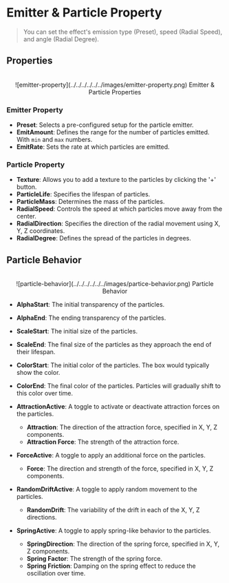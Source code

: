 # Emitter & Particle Property

> You can set the effect's emission type (Preset), speed (Radial Speed), and angle (Radial Degree).

## Properties

<br />
<center>
  ![emitter-property](../../../../../../images/emitter-property.png) Emitter &
  Particle Properties
</center>

### Emitter Property

- **Preset**: Selects a pre-configured setup for the particle emitter.
- **EmitAmount**: Defines the range for the number of particles emitted. With `min` and `max` numbers.
- **EmitRate**: Sets the rate at which particles are emitted.

### Particle Property

- **Texture**: Allows you to add a texture to the particles by clicking the '+' button.
- **ParticleLife**: Specifies the lifespan of particles.
- **ParticleMass**: Determines the mass of the particles.
- **RadialSpeed**: Controls the speed at which particles move away from the center.
- **RadialDirection**: Specifies the direction of the radial movement using X, Y, Z coordinates.
- **RadialDegree**: Defines the spread of the particles in degrees.

## Particle Behavior

<br />
<center>
  ![particle-behavior](../../../../../../images/partice-behavior.png) Particle
  Behavior
</center>

- **AlphaStart**: The initial transparency of the particles.
- **AlphaEnd**: The ending transparency of the particles.

- **ScaleStart**: The initial size of the particles.
- **ScaleEnd**: The final size of the particles as they approach the end of their lifespan.

- **ColorStart**: The initial color of the particles. The box would typically show the color.
- **ColorEnd**: The final color of the particles. Particles will gradually shift to this color over time.

- **AttractionActive**: A toggle to activate or deactivate attraction forces on the particles.

  - **Attraction**: The direction of the attraction force, specified in X, Y, Z components.
  - **Attraction Force**: The strength of the attraction force.

- **ForceActive**: A toggle to apply an additional force on the particles.

  - **Force**: The direction and strength of the force, specified in X, Y, Z components.

- **RandomDriftActive**: A toggle to apply random movement to the particles.

  - **RandomDrift**: The variability of the drift in each of the X, Y, Z directions.

- **SpringActive**: A toggle to apply spring-like behavior to the particles.
  - **SpringDirection**: The direction of the spring force, specified in X, Y, Z components.
  - **Spring Factor**: The strength of the spring force.
  - **Spring Friction**: Damping on the spring effect to reduce the oscillation over time.
